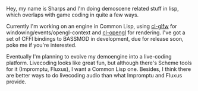 Hey, my name is Sharps and I'm doing demoscene related stuff in lisp, which overlaps with game coding in quite a few ways.

Currently I'm working on an engine in Common Lisp, using [[cl-glfw]] for windowing/events/opengl-context and [[cl-opengl]] for rendering. I've got a set of CFFI bindings to BASSMOD in development, due for release soon, poke me if you're interested.

Eventually I'm planning to evolve my demoengine into a live-coding platform. Livecoding looks like great fun, but although there's Scheme tools for it (Impromptu, Fluxus), I want a Common Lisp one. Besides, I think there are better ways to do livecoding audio than what Impromptu and Fluxus provide.